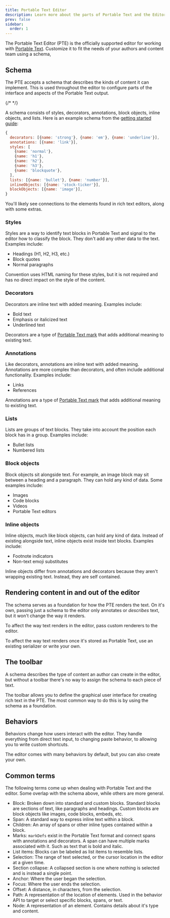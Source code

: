 ```yaml
---
title: Portable Text Editor
description: Learn more about the parts of Portable Text and the Editor, including common terms and concepts.
prev: false
sidebar:
  order: 1
---
```



The Portable Text Editor (PTE) is the officially supported editor for working with [Portable Text](https://github.com/portabletext/portabletext). Customize it to fit the needs of your authors and content team using a schema,

## Schema

The PTE accepts a schema that describes the kinds of content it can implement. This is used throughout the editor to configure parts of the interface and aspects of the Portable Text output.

{/* <!-- Add some note in here about how the PTE schema differs from a Sanity schema --> */}

A schema consists of styles, decorators, annotations, block objects, inline objects, and lists. Here is an example schema from the [getting started guide](/getting-started/):

```js
{
  decorators: [{name: 'strong'}, {name: 'em'}, {name: 'underline'}],
  annotations: [{name: 'link'}],
  styles: [
    {name: 'normal'},
    {name: 'h1'},
    {name: 'h2'},
    {name: 'h3'},
    {name: 'blockquote'},
  ],
  lists: [{name: 'bullet'}, {name: 'number'}],
  inlineObjects: [{name: 'stock-ticker'}],
  blockObjects: [{name: 'image'}],
}
```

You'll likely see connections to the elements found in rich text editors, along with some extras.

### Styles

Styles are a way to identify text blocks in Portable Text and signal to the editor how to classify the block. They don't add any other data to the text. Examples include:

- Headings (H1, H2, H3, etc.)
- Block quotes
- Normal paragraphs

Convention uses HTML naming for these styles, but it is not required and has no direct impact on the style of the content.

### Decorators

Decorators are inline text with added meaning. Examples include:

- Bold text
- Emphasis or italicized text
- Underlined text

Decorators are a type of [Portable Text mark](https://github.com/portabletext/portabletext?tab=readme-ov-file#markdefs-array) that adds additional meaning to existing text.

### Annotations

Like decorators, annotations are inline text with added meaning. Annotations are more complex than decorators, and often include additional functionality. Examples include:

- Links
- References

Annotations are a type of [Portable Text mark](https://github.com/portabletext/portabletext?tab=readme-ov-file#markdefs-array) that adds additional meaning to existing text.

### Lists

Lists are groups of text blocks. They take into account the position each block has in a group. Examples include:

- Bullet lists
- Numbered lists

### Block objects

Block objects sit alongside text. For example, an image block may sit between a heading and a paragraph. They can hold any kind of data. Some examples include:

- Images
- Code blocks
- Videos
- Portable Text editors

### Inline objects

Inline objects, much like block objects, can hold any kind of data. Instead of existing alongside text, inline objects exist inside text blocks. Examples include:

- Footnote indicators
- Non-text emoji substitutes

Inline objects differ from annotations and decorators because they aren't wrapping existing text. Instead, they are self contained.

## Rendering content in and out of the editor

The schema serves as a foundation for how the PTE renders the text. On it's own, passing just a schema to the editor only annotates or _describes_ text, but it won't change the way it renders.

To affect the way text renders in the editor, pass custom renderers to the editor.

<LinkCard
  title="Customize how elements render"
  description="Custom renderers let you style schema elements in the PTE."
  href="/guides/custom-rendering/"
/>

To affect the way text renders once it's stored as Portable Text, use an existing serializer or write your own.

<LinkCard
  title="Integrations"
  description="Serializers render Portable Text to common formats."
  href="/integrations/serializers/"
/>

## The toolbar

A schema describes the type of content an author can create in the editor, but without a toolbar there's no way to assign the schema to each piece of text.

The toolbar allows you to define the graphical user interface for creating rich text in the PTE. The most common way to do this is by using the schema as a foundation.

<LinkCard
  title="Customize the toolbar"
  description="Create a toolbar to enable authors to customize text."
  href="/guides/customize-toolbar/"
/>

## Behaviors

Behaviors change how users interact with the editor. They handle everything from direct text input, to changing paste behavior, to allowing you to write custom shortcuts.

The editor comes with many behaviors by default, but you can also create your own.

<CardGrid>
  <LinkCard title="Learn more about behaviors" href="/concepts/behavior/" />
  <LinkCard title="Create your own behavior" href="/guides/create-behavior/" />
</CardGrid>

## Common terms

The following terms come up when dealing with Portable Text and the editor. Some overlap with the schema above, while others are more general.

- Block: Broken down into standard and custom blocks. Standard blocks are sections of text, like paragraphs and headings. Custom blocks are block objects like images, code blocks, embeds, etc.
- Span: A standard way to express inline text within a block.
- Children: An array of spans or other inline types contained within a block.
- Marks: `markDefs` exist in the Portable Text format and connect spans with annotations and decorators. A span can have multiple marks associated with it. Such as text that is bold and italic.
- List items: Blocks can be labeled as list items to resemble lists.
- Selection: The range of text selected, or the cursor location in the editor at a given time.
- Section collapse: A collapsed section is one where nothing is selected and is instead a single point.
- Anchor: Where the user began the selection.
- Focus: Where the user ends the selection.
- Offset: A distance, in characters, from the selection.
- Path: A representation of the location of elements. Used in the behavior API to target or select specific blocks, spans, or text.
- Node: A representation of an element. Contains details about it's type and content.
